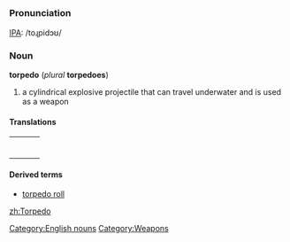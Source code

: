 [[Category:English nouns]]
[[Category:Weapons]]
=={{en}}==

===Pronunciation===
[[IPA]]: /toɻpidɔʊ/

===Noun===
'''torpedo''' (''plural'' '''torpedoes''')
# a cylindrical explosive projectile that can travel underwater and is used as a weapon

====Translations====
{| border=0  width=100%
|-
|bgcolor="#FFFFE0" valign=top width=48%|
{|
<!--Put translations for languages from A to I here-->
|}
| width=1% |
|bgcolor="#FFFFE0" valign=top width=48%|
{|
<!--Put translations for languages from J to Z here-->
|}
|}

====Derived terms====
*[[torpedo roll]]

[[zh:Torpedo]]